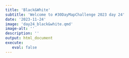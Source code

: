 ```yaml
---
title: 'Black&White'
subtitle: 'Welcome to #30DayMapChallenge 2023 day 24'
date: '2023-11-24'
image: 'day24_black&white.qmd'
image-alt: ''
description: ''
output: html_document
execute: 
   eval: false
---
```

